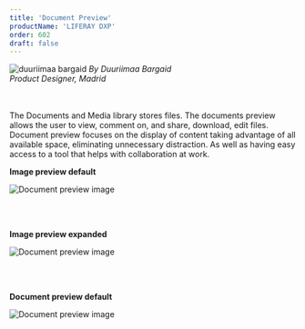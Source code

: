 ```yaml
---
title: 'Document Preview'
productName: 'LIFERAY DXP'
order: 602
draft: false
---
```



<Grid templateColumns="40px 1fr" autoRows="auto" gap="1rem">
	<Grid.Item>
		<Image
			margin="2px 0"
			circle
			src="/images/lexicon/headshots/bargaid-duuriimaa.jpg"
			alt="duuriimaa bargaid"
		/>
	</Grid.Item>
	<Grid.Item>
		<i class="designerInfo">
			By Duuriimaa Bargaid
			<br />
			Product Designer, Madrid
			<br />
			<br />
			<br />
		</i>
	</Grid.Item>
</Grid>

The Documents and Media library stores files. The documents preview allows the user to view, comment on, and share, download, edit files.
Document preview focuses on the display of content taking advantage of all available space, eliminating unnecessary distraction. As well as having easy access to a tool that helps with collaboration at work.

**Image preview default**

![Document preview image ](/images/lexicon/DocumentPreviewImageDefault.jpg)

<br/>
<br/>

**Image preview expanded**

![Document preview image ](/images/lexicon/DocumentPreviewImageExpanded.jpg)

<br/>
<br/>

**Document preview default**

![Document preview image ](/images/lexicon/DocumentPreviewDocumentDefault.jpg)

